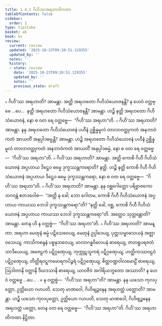 ```yaml
---
title: 1.4.1 ဂိဟိဿအရဟာတိကထာ
tableOfContents: false
sidebar:
  order: 1
type: tipitaka
basket: ab
book: kv
review:
  current: review
  updated: '2025-10-23T09:20:51.129355'
  updated_by: ''
  notes: ''
  history:
  - state: review
    date: '2025-10-23T09:20:51.129355'
    updated_by: ''
    notes: ''
    previous_state: draft
---
```



<ReviewStatus review={frontmatter.review} showDetails={true} />

<HypothesisAnnotation frontmatter={frontmatter} />

<DynamicBreadcrumb />

<Division number="387" book="kv" e="ch" v="32" p="202">

<Paragraph number="1292" book="kv">
๐ ဂိဟိ’ဿ အရဟာတိ? အာမန္တာ. အတ္ထိ အရဟတော ဂိဟိသံယောဇနန္တိ? န ဟေဝံ ဝတ္တဗ္ဗေ …ပေ…  နတ္ထိ အရဟတော ဂိဟိသံယောဇနန္တိ? အာမန္တာ. ဟဉ္စိ နတ္ထိ အရဟတော ဂိဟိသံယောဇနံ, နော စ ဝတ ရေ ဝတ္တဗ္ဗေ—  “ဂိဟိ’ဿ အရဟာ”တိ.
</Paragraph>

<Paragraph number="1293" book="kv">
๐ ဂိဟိ’ဿ အရဟာတိ? အာမန္တာ. နနု အရဟတော ဂိဟိသံယောဇနံ ပဟီနံ ဥစ္ဆိန္နမူလံ တာလာဝတ္ထုကတံ အနဘာဝံကတံ အာယတိံ အနုပ္ပါဒဓမ္မန္တိ? အာမန္တာ. ဟဉ္စိ အရဟတော ဂိဟိသံယောဇနံ ပဟီနံ ဥစ္ဆိန္နမူလံ တာလာဝတ္ထုကတံ အနဘာဝံကတံ အာယတိံ အနုပ္ပါဒဓမ္မံ, နော စ ဝတ ရေ ဝတ္တဗ္ဗေ—  “ဂိဟိ’ဿ အရဟာ”တိ.
</Paragraph>

<Paragraph number="1294" book="kv">
๐ ဂိဟိ’ဿ အရဟာတိ? အာမန္တာ. အတ္ထိ ကောစိ ဂိဟီ ဂိဟိသံယောဇနံ အပ္ပဟာယ ဒိဋ္ဌေဝ ဓမ္မေ ဒုက္ခဿန္တကရောတိ? နတ္ထိ. ဟဉ္စိ နတ္ထိ ကောစိ ဂိဟီ ဂိဟိသံယောဇနံ အပ္ပဟာယ ဒိဋ္ဌေဝ ဓမ္မေ ဒုက္ခဿန္တကရော, နော စ ဝတ ရေ ဝတ္တဗ္ဗေ—  “ဂိဟိ’ဿ အရဟာ”တိ.
</Paragraph>

<Paragraph number="1295" book="kv">
๐ ဂိဟိ’ဿ အရဟာတိ? အာမန္တာ. နနု ဝစ္ဆဂေါတ္တော ပရိဗ္ဗာဇကော ဘဂဝန္တံ ဧတဒဝေါစ—  “အတ္ထိ နု ခေါ, ဘော ဂေါတမ, ကောစိ ဂိဟီ ဂိဟိသံယောဇနံ အပ္ပဟာယ ကာယဿ ဘေဒါ ဒုက္ခဿန္တကရော”တိ? “နတ္ထိ ခေါ, ဝစ္ဆ, ကောစိ ဂိဟီ ဂိဟိသံယောဇနံ အပ္ပဟာယ ကာယဿ ဘေဒါ ဒုက္ခဿန္တကရော”တိ. အတ္ထေဝ သုတ္တန္တောတိ? အာမန္တာ. တေန ဟိ န ဝတ္တဗ္ဗံ—  “ဂိဟိ’ဿ အရဟာ”တိ.
</Paragraph>

<Paragraph number="1296" book="kv">
๐ ဂိဟိ’ဿ အရဟာတိ? အာမန္တာ. အရဟာ မေထုနံ ဓမ္မံ ပဋိသေဝေယျ, မေထုနံ ဥပ္ပါဒေယျ, ပုတ္တသမ္ဗာဓသယနံ အဇ္ဈာဝသေယျ, ကာသိကစန္ဒနံ ပစ္စနုဘဝေယျ, မာလာဂန္ဓဝိလေပနံ ဓာရေယျ, ဇာတရူပရဇတံ သာဒိယေယျ, အဇေဠကံ ပဋိဂ္ဂဏှေယျ, ကုက္ကုဋသူကရံ ပဋိဂ္ဂဏှေယျ, ဟတ္ထိဂဝဿဝဠဝံ ပဋိဂ္ဂဏှေယျ, တိတ္တိရဝဋ္ဋကမောရကပိဉ္ဇရံ ပဋိဂ္ဂဏှေယျ, စိတ္တဝဏ္ဍဝါလမောဠိံ ဓာရေယျ, ဩဒါတာနိ ဝတ္ထာနိ ဒီဃဒသာနိ ဓာရေယျ, ယာဝဇီဝံ အဂါရိယဘူတော အဿာတိ? န ဟေဝံ ဝတ္တဗ္ဗေ …ပေ… .
</Paragraph>

<Paragraph number="1297" book="kv">
× န ဝတ္တဗ္ဗံ—  “ဂိဟိ’ဿ အရဟာ”တိ? အာမန္တာ. နနု ယသော ကုလပုတ္တော, ဥတ္တိယော ဂဟပတိ, သေတု မာဏဝေါ, ဂိဟိဗျဉ္ဇနေန အရဟတ္တံ ပတ္တောတိ? အာမန္တာ. ဟဉ္စိ ယသော ကုလပုတ္တော, ဥတ္တိယော ဂဟပတိ, သေတု မာဏဝေါ, ဂိဟိဗျဉ္ဇနေန အရဟတ္တံ ပတ္တော, တေန ဝတ ရေ ဝတ္တဗ္ဗေ—  “ဂိဟိ’ဿ အရဟာ”တိ.

</Paragraph>
</Division>

<Paragraph number="1298" type="center" book="kv">
ဂိဟိ’ဿ အရဟာတိကထာ နိဋ္ဌိတာ.
</Paragraph>